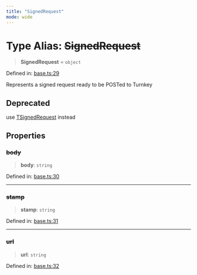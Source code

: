 ```yaml
---
title: "SignedRequest"
mode: wide
---
```

  
# Type Alias: ~~SignedRequest~~

> **SignedRequest** = `object`

Defined in: [base.ts:29](https://github.com/tkhq/sdk/blob/main/packages/http/src/base.ts#L29)

Represents a signed request ready to be POSTed to Turnkey

## Deprecated

use [TSignedRequest](../TSignedRequest/readme) instead

## Properties

### ~~body~~

> **body**: `string`

Defined in: [base.ts:30](https://github.com/tkhq/sdk/blob/main/packages/http/src/base.ts#L30)

***

### ~~stamp~~

> **stamp**: `string`

Defined in: [base.ts:31](https://github.com/tkhq/sdk/blob/main/packages/http/src/base.ts#L31)

***

### ~~url~~

> **url**: `string`

Defined in: [base.ts:32](https://github.com/tkhq/sdk/blob/main/packages/http/src/base.ts#L32)
